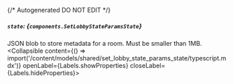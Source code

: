 {/* Autogenerated DO NOT EDIT  */}

##### `state`: *{`components.SetLobbyStateParamsState`}*
JSON blob to store metadata for a room. Must be smaller than 1MB.
<Collapsible content={() => import('/content/models/shared/set_lobby_state_params_state/typescript.mdx')} openLabel={Labels.showProperties} closeLabel={Labels.hideProperties}>
</Collapsible>


